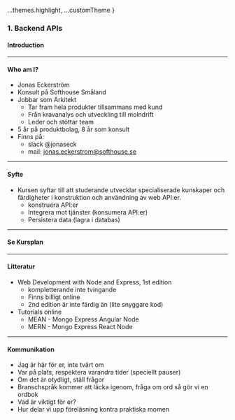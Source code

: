 
  ...themes.highlight,
  ...customTheme
}

### 1. Backend APIs
#### Introduction

---
#### Who am I?
* Jonas Eckerström
* Konsult på Softhouse Småland
* Jobbar som Arkitekt
  * Tar fram hela produkter tillsammans med kund
  * Från kravanalys och utveckling  till molndrift
  * Leder och stöttar team
* 5 år på produktbolag, 8 år som konsult
* Finns på:
  * slack @jonaseck
  * mail: jonas.eckerstrom@softhouse.se

---

#### Syfte
* Kursen syftar till att studerande utvecklar specialiserade kunskaper och färdigheter i konstruktion och användning av web API:er.
  * konstruera API:er
  * Integrera mot tjänster (konsumera API:er)
  * Persistera data (lagra i databas)

---
#### Se Kursplan

---
#### Litteratur

* Web Development with Node and Express, 1st edition
  * kompletterande inte tvingande
  * Finns billigt online
  * 2nd edition är inte färdig än (lite snyggare kod)
* Tutorials online
  * MEAN - Mongo Express Angular Node
  * MERN - Mongo Express React Node

---
#### Kommunikation
* Jag är här för er, inte tvärt om
* Var på plats, respektera varandra tider (speciellt pauser)
* Om det är otydligt, ställ frågor
* Branschspråk kommer att läcka igenom, fråga om ord så gör vi en ordbok
* Vad är viktigt för er?
* Hur delar vi upp föreläsning kontra praktiska momen